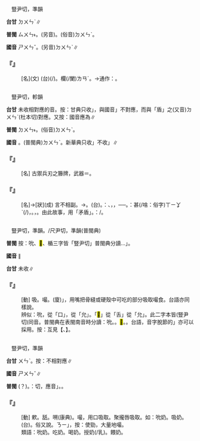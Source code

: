 
=={{ruby|楯|ㄕㄨㄣˇ}}==

　豎尹切，準韻

'''台甘''' <rt>ㄉㄨㄣˋ</rt>∥

'''普閩''' <rt>ㄙㄨㄣ˫</rt>。(另音){{ruby|(文)|ㄉㄨㄣ˫}}。(俗音)<rt>ㄉㄨㄣˋ</rt>。

'''國音''' <rt>ㄕㄨㄣˇ</rt>。(另音)<rt>ㄉㄨㄣˋ</rt>∥

    

==='''『{{ruby|楯|ㄕㄨㄣˇ}}』'''===
: [名](文) (台){{ruby|闌|ㄌㄢˊ}}{{ruby|干|ㄍㄢ}}(/{{ruby|欄|ㄌㄢˊ}}{{ruby|杆|ㄍㄢ}}){{ruby|丌|ㆤ}}{{ruby|橫|ㄏㄨㆪˊ}}{{ruby|/|ㄏㄨㆮˊ}}{{ruby|木|ㆠㆦㆶ ͘}}。{{ruby|直|ㄉㄧㆵ ͘}}{{ruby|木|ㆠㆦㆶ ͘}}{{ruby|為|ㄨㆤˊ}}欄(/闌)<rt>ㄌㄢˊ</rt>。→通作：{{ruby|盾|ㄕㄨㄣˇ}}{{ruby|→|ㄉㄨㄣˋ}}。
    

=={{ruby|盾|ㄕㄨㄣˇ}}==

　豎尹切，軫韻

'''台甘''' 未收相對應的音。按：甘典只收{{ruby|「|ㄉㄨㄣˋ}}」，與國音{{ruby|「|ㄕㄨㄣˇ}}」不對應，而與「盾」之(又音)<rt>ㄉㄨㄣˋ</rt>(杜本切)對應。又按：國音應為{{ruby|：|ㄉㄨㄣˇ}}{{ruby|→|ㄉㄨㄣˋ}}∥

'''普閩''' <rt>ㄉㄨㄣ˫</rt>。(俗音)<rt>ㄉㄨㄣˋ</rt>。

'''國音''' {{ruby|(文)|ㄕㄨㄣˇ}}。(普閩典)<rt>ㄉㄨㄣˋ</rt>。新華典只收{{ruby|「|ㄉㄨㄣˋ}}」不收{{ruby|「|ㄕㄨㄣˇ}}」∥

    

==='''『{{ruby|盾|ㄕㄨㄣˇ}}』'''===
: [名] 古禦兵刃之籐牌，武器＝{{ruby|楯|ㄉㄨㄣˋ}}。
    

==='''『{{ruby|矛|ㄇㄠˊ}}{{ruby|盾|ㄕㄨㄣˇ}}』'''===
: [名]→[狀](成) 言不相副。→{{ruby|矛|ㄇㄠˊ}}{{ruby|盾|ㄉㄨㄣˋ}}。(台){{ruby|矛|ㄇㄠˊ}}{{ruby|盾|ㄉㄨㄣˋ}}。{{ruby|按|ㄢ˪}}：{{ruby|矛|ㄇㄠˊ}}、{{ruby|盾|ㄉㄨㄣˋ}}{{ruby|攏|ㄌㆲˋ}}{{ruby|是|ㄒㄧ˫}}{{ruby|古|ㄍㆦˋ}}{{ruby|代|ㄉㄞ˫}}{{ruby|丌|ㆤ}}{{ruby|武|ㆠㄨˋ}}{{ruby|器|ㄎㄧ˪}}，{{ruby|用|ㄧㄥ˫}}{{ruby|/|ㄧㆲ˫}}{{ruby|矛|ㄇㄠˊ}}{{ruby|進|ㄐㄧㄣ˪}}{{ruby|攻|ㄍㆲ}}，{{ruby|用|ㄧㄥ˫}}{{ruby|/|ㄧㆲ˫}}{{ruby|盾|ㄉㄨㄣˋ}}{{ruby|保|ㄅㄜˋ}}{{ruby|衛|ㄨㆤ˫}}──{{ruby|堵|ㄉㄨ˫}}。{{ruby|賣|ㆠㄨㆤ˫}}{{ruby|/|ㆠㆤ˫}}{{ruby|矛|ㄇㄠˊ}}{{ruby|丌|ㆤ}}{{ruby|人|ㄌㄤˊ}}{{ruby|講|ㄍㆲˋ}}{{ruby|→|ㄍㆲ}}：{{ruby|伊|ㄧ}}{{ruby|賣|ㆠㄨㆤ˫}}{{ruby|/|ㆠㆤ˫}}{{ruby|丌|ㆤ}}{{ruby|矛|ㄇㄠˊ}}甚(/啥：俗字)<rt>ㄒㄧㆩˋ</rt>{{ruby|麼|ㄇㄧㆷ ͘}}{{ruby|物|ㄇㆭㆷ ͘}}{{ruby|/|ㄇㄧㆷ ͘}}{{ruby|著|ㄉㄧㄜㆷ}}(/{{ruby|都|ㄉㄜ˫}}){{ruby|突|ㄉㄨㆷ ͘}}{{ruby|通|ㄊㄤ˪}}{{ruby|過|ㄍㄨㆤ˪}}{{ruby|/|ㄍㆤ˪}}，{{ruby|伊|ㄧ}}{{ruby|賣|ㆠㄨㆤ˫}}{{ruby|/|ㆠㆤ˫}}{{ruby|丌|ㆤ}}{{ruby|盾|ㄉㄨㄣˋ}}{{ruby|無|ㆠㄜˊ}}{{ruby|物|ㄇㆭㆷ ͘}}{{ruby|/|ㄇㄧㆷ ͘}}{{ruby|通|ㄊㄤ}}{{ruby|突|ㄉㄨㆷ ͘}}{{ruby|透|ㄊㄠ˪}}{{ruby|過|ㄍㄨㆤ˪}}{{ruby|/|ㄍㆤ˪}}。{{ruby|買|ㆠㄨㆤˋ}}{{ruby|/|ㆠㆤˋ}}{{ruby|物|ㄇㆭㆷ ͘}}{{ruby|/|ㄇㄧㆷ ͘}}{{ruby|丌|ㆤ}}{{ruby|人|ㄌㄤˊ}}，{{ruby|叫|ㄍㄧㄜ˪}}{{ruby|伊|ㄧ}}{{ruby|用|ㄧㄥ˫}}{{ruby|/|ㄧㆲ˫}}{{ruby|伊|ㄧ}}{{ruby|丌|ㆤ}}{{ruby|矛|ㄇㄠˊ}}{{ruby|突|ㄉㄨㆷ ͘}}{{ruby|伊|ㄧ}}{{ruby|丌|ㆤ}}{{ruby|盾|ㄉㄨㄣˋ}}。由此故事，用「矛盾」。{{ruby|比|ㄅㄧˋ}}{{ruby|喻|ㆡㄨ˫}}{{ruby|/|ㄌㄨ˫}}：{{ruby|言|ㆣㄧㄢˊ}}{{ruby|語|ㆣㄨˋ}}{{ruby|/|ㆣㄧˋ}}{{ruby|合|ㄍㄚㆴ}}{{ruby|行|ㄏㄧㄥˊ}}{{ruby|動|ㄉㆲ˫}}{{ruby|相|ㄒㄧㄜ}}/{{ruby|抵|ㄉㄧˋ}}{{ruby|觸|ㄑㄧㆦㆶ}}。
    

=={{ruby|<mark>&#xf9a44;</mark>|ㄕㄨㄣˇ}}==

　豎尹切，準韻。/尺尹切，準韻(普閩典)

'''普閩''' 按：吮、<mark>&#xf9a44;</mark>、楯三字皆「豎尹切」普閩典分讀{{ruby|「|ㄙㄨㄣ˫}}{{ruby|、|ㄘㄨㄣˋ}}{{ruby|、|ㄘㆭˋ}}{{ruby|、|ㄉㄨㄣˋ}}…」。

'''國音''' {{ruby|吮|ㄕㄨㄣˇ}}∥

'''台甘''' 未收∥

    

==='''『{{ruby|<mark>&#xf9a44;</mark>|ㄕㄨㄣˇ}}』'''===
: [動] {{ruby|吮|ㄕㄨㄣˇ}}吸。嘬。(廈){{ruby|「|ㄘㆭˋ}}」，用嘴把骨縫或硬殼中可吃的部分吸取嘬食。台語亦同樣說{{ruby|：|ㄘㆭˋ}}。
:辨似：吮，從「口」，從「允」。「<mark>&#xf9a44;</mark>」從「舌」從「允」。此二字本皆(豎尹切)同音。普閩典在表閩南音時分讀：吮{{ruby|(文)|ㄙㄨㄣ˫}}。{{ruby|(白)|ㄗㆭ˫}}。<mark>&#xf9a44;</mark>{{ruby|(文)|ㄘㄨㄣˋ}}。{{ruby|(白)|ㄘㆭˋ}}。台語，音字脫節的{{ruby|「|ㄗㆭ˫}}{{ruby|、|ㄘㆭˋ}}」亦可以採用。按：互見【{{ruby|噀|ㄒㄩㄣˋ}}、{{ruby|噀|ㄙㄨㄣˋ}}】。
:
    

=={{ruby|吮|ㄕㄨㄣˇ}}==

　豎尹切，準韻

'''台甘''' <rt>ㄨㄣˋ</rt>。按：不相對應∥

'''國音''' <rt>ㄕㄨㄣˇ</rt>∥

'''普閩''' {{ruby|(文)|ㄙㄨㄣ˫}}(？)。{{ruby|按|ㄢ˪}}：{{ruby|豎|ㄙㄨ˫}}{{ruby|尹|ㄨㄣˋ}}切，應音{{ruby|「|ㄙㄨㄣˋ}}」。{{ruby|(白)|ㄗㆭ˫}}。

    

==='''『{{ruby|吮|ㄕㄨㄣˇ}}』'''===
: [動] 欶。舐。嗍(康典)。嘬，用口吸取。聚攏唇吸取。如：吮奶。吸奶。(台){{ruby|嗍|ㄙㄨㆷ}}{{ruby|乳|ㄌㄧㄥ}}{{ruby|/|ㄋㄧ}}{{ruby|/|ㄋㆤ}}。俗又說{{ruby|：|ㄍㄨㆷ}}。{{ruby|「|ㄍㄨㆷ}}<rt>ㄋㄧ</rt>」，按：使勁，大量地嘬。
:類語：吮奶。吃奶。喝奶。授奶(/乳)。餵奶。
:
    
